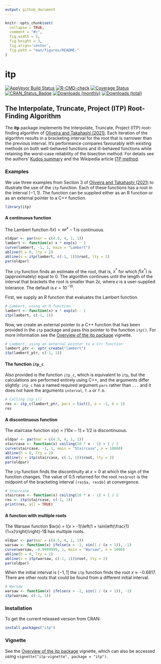 ```yaml
---
output: github_document
---
```


<!-- README.md is generated from README.Rmd. Please edit that file -->

```r
knitr::opts_chunk$set(
  collapse = TRUE,
  comment = "#>",
  fig.width = 5, 
  fig.height = 3,
  fig.align='center',
  fig.path = "man/figures/README-"
)
```

# itp

[![AppVeyor Build Status](https://ci.appveyor.com/api/projects/status/github/paulnorthrop/itp?branch=main&svg=true)](https://ci.appveyor.com/project/paulnorthrop/itp)
[![R-CMD-check](https://github.com/paulnorthrop/itp/workflows/R-CMD-check/badge.svg)](https://github.com/paulnorthrop/itp/actions)
[![Coverage Status](https://codecov.io/github/paulnorthrop/itp/coverage.svg?branch=main)](https://app.codecov.io/github/paulnorthrop/itp?branch=main)
[![CRAN_Status_Badge](https://www.r-pkg.org/badges/version/itp)](https://cran.r-project.org/package=itp)
[![Downloads (monthly)](https://cranlogs.r-pkg.org/badges/itp?color=brightgreen)](https://cran.r-project.org/package=itp)
[![Downloads (total)](https://cranlogs.r-pkg.org/badges/grand-total/itp?color=brightgreen)](https://cran.r-project.org/package=itp)

## The Interpolate, Truncate, Project (ITP) Root-Finding Algorithm

The **itp** package implements the Interpolate, Truncate, Project (ITP) root-finding algorithm of [Oliveira and Takahashi (2021)](https://doi.org/10.1145/3423597). Each iteration of the algorithm results in a bracketing interval for the root that is narrower than the previous interval. It's performance compares favourably with existing methods on both well-behaved functions and ill-behaved functions while retaining the worst-case reliability of the bisection method. For details see the authors' [Kudos summary](https://www.growkudos.com/publications/10.1145%25252F3423597/reader) and the Wikipedia article [ITP method](https://en.wikipedia.org/wiki/ITP_method).

### Examples

We use three examples from Section 3 of [Oliveira and Takahashi (2021)](https://doi.org/10.1145/3423597) to illustrate the use of the `itp` function.  Each of these functions has a root in the interval $(-1, 1)$. The function can be supplied either as an R function or as an external pointer to a C++ function.

```r
library(itp)
```

#### A continuous function

The Lambert function $l(x) = xe^x - 1$ is continuous.

```r
oldpar <- par(mar = c(4.5, 4, 1, 1))
lambert <- function(x) x * exp(x) - 1
curve(lambert, -1, 1, main = "Lambert")
abline(h = 0, lty = 2)
abline(v = itp(lambert, c(-1, 1))$root, lty = 2)
par(oldpar)
```

The `itp` function finds an estimate of the root, that is, $x^*$ for which $f(x^*)$ is (approximately) equal to 0.  The algorithm continues until the length of the interval that brackets the root is smaller than $2 \epsilon$, where $\epsilon$ is a user-supplied tolerance.  The default is $\epsilon = 10^{-10}$.

First, we supply an R function that evaluates the Lambert function.

```r
# Lambert, using an R function
lambert <- function(x) x * exp(x) - 1
itp(lambert, c(-1, 1))
```

Now, we create an external pointer to a C++ function that has been provided in the `itp` package and pass this pointer to the function `itp()`.  For more information see the [Overview of the itp package](https://paulnorthrop.github.io/itp/articles/itp-vignette.html) vignette.

```r
# Lambert, using an external pointer to a C++ function
lambert_ptr <- xptr_create("lambert")
itp(lambert_ptr, c(-1, 1))
```

#### The function `itp_c`

Also provided is the function `itp_c`, which is equivalent to `itp`, but the calculations are performed entirely using C++, and the arguments differ slightly: `itp_c` has a named required argument `pars` rather than `...` and it does not have the arguments `interval`, `f.a` or `f.b`.

```r
# Calling itp_c()
res <- itp_c(lambert_ptr, pars = list(), a = -1, b = 1)
res
```

#### A discontinuous function

The staircase function $s(x) = \lceil 10 x - 1 \rceil + 1/2$ is discontinuous.

```r
oldpar <- par(mar = c(4.5, 4, 1, 1))
staircase <- function(x) ceiling(10 * x - 1) + 1 / 2
curve(staircase, -1, 1, main = "Staircase", n = 10000)
abline(h = 0, lty = 2)
abline(v = itp(staircase, c(-1, 1))$root, lty = 2)
par(oldpar)
```

The `itp` function finds the discontinuity at $x = 0$ at which the sign of the function changes. The value of 0.5 returned for the root `res$root` is the midpoint of the bracketing interval `[res$a, res$b]` at convergence.  

```r
# Staircase
staircase <- function(x) ceiling(10 * x - 1) + 1 / 2
res <- itp(staircase, c(-1, 1))
print(res, all = TRUE)
```

#### A function with multiple roots

The Warsaw function $w(x) = I(x > -1)\left(1 + \sin\left(\frac{1}{1+x}\right)\right)-1$ has multiple roots.

```r
oldpar <- par(mar = c(4.5, 4, 1, 1))
warsaw <- function(x) ifelse(x > -1, sin(1 / (x + 1)), -1)
curve(warsaw, -0.9999999, 1, main = "Warsaw", n = 1000)
abline(h = 0, lty = 2)
abline(v = itp(warsaw, c(-1, 1))$root, lty = 2)
par(oldpar)
```

When the initial interval is $[-1, 1]$ the `itp` function finds the root $x \approx -0.6817$.  There are other roots that could be found from a different initial interval.

```r
# Warsaw
warsaw <- function(x) ifelse(x > -1, sin(1 / (x + 1)), -1)
itp(warsaw, c(-1, 1))
```

### Installation

To get the current released version from CRAN:

```r
install.packages("itp")
```

### Vignette

See the [Overview of the itp package](https://paulnorthrop.github.io/itp/articles/itp-vignette.html) vignette, which can also be accessed using `vignette("itp-vignette", package = "itp")`.
